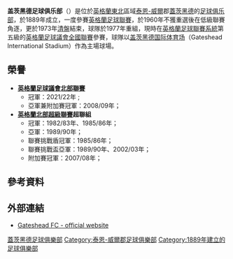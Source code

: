 {{noteTA|G1=足球}}
{{Infobox football club
| clubname      = 基斯赫德<br />''Gateshead''
| image         = [[Image:Gateshead_FC.svg|180px]]
| fullname      = Gateshead Football Club
| nickname      = ''The Tynesiders''、''The Heed''
| founded       = 1889年<br />1977年重組
| ground        = [[盖茨黑德国际体育场|盖茨黑德国际体育场]]<br />（Gateshead International Stadium）
| city          = [[蓋茨黑德|蓋茨黑德]]
| capacity      = 11,800（全坐席）
| chairman      = 格雷厄姆·伍德<br />（Graham Wood）
| manager       = [[麥克·威廉姆森|-{zh-hans:麥克·威廉姆逊; zh-hk:麥克·威廉遜;zh-hant:麥克·威廉姆森;}-]]
|league    = {{English football updater|Gateshea}}
|season    = {{English football updater|Gateshea2}}
|position  = {{English football updater|Gateshea3}}
| pattern_la1=|pattern_b1=|pattern_ra1=|pattern_so1=_hoops_black
| leftarm1=FFFFFF|body1=FFFFFF|rightarm1=FFFFFF|shorts1=000000|socks1=FFFFFF
| pattern_la2=|pattern_b2=_blueshoulders|pattern_ra2=|pattern_so2=_hoops_sky
| leftarm2=800000|body2=800000|rightarm2=800000|shorts2=800000|socks2=800000
}}
'''盖茨黑德足球俱乐部'''（{{lang-en|'''Gateshead Football Club'''}}）是位於[[英格蘭|英格蘭]][[東北英格蘭|東北]]區域[[泰恩-威爾|泰恩-威爾]]郡[[蓋茨黑德|蓋茨黑德]]的[[足球俱乐部|足球俱乐部]]，於1889年成立，一度參賽[[英格蘭足球聯賽|英格蘭足球聯賽]]，於1960年不獲重選後在低級聯賽角逐，更於1973年[[清盤|清盤]]結束，球隊於1977年重組，現時在[[英格蘭足球聯賽系統|英格蘭足球聯賽系統]]第五級的[[英格蘭足球議會全國聯賽|英格蘭足球議會全國聯賽]]參賽，球隊以[[盖茨黑德国际体育场|盖茨黑德国际体育场]]（Gateshead International Stadium）作為主場球場。

==榮譽==
*'''[[英格蘭足球議會北部聯賽|英格蘭足球議會北部聯賽]]'''
**冠軍：2021/22年 ;
**亞軍兼附加賽冠軍：2008/09年；
*'''[[英格蘭北部超級聯賽|英格蘭北部超級聯賽]]超聯組'''
**冠軍：1982/83年、1985/86年；
**亞軍：1989/90年；
**聯賽挑戰盾冠軍：1985/86年；
**聯賽挑戰盃亞軍：1989/90年、2002/03年；
**附加賽冠軍：2007/08年；

==參考資料==
{{reflist}}

==外部連結==
*[http://www.gateshead-fc.com/ Gateshead FC - official website] {{Wayback|url=http://www.gateshead-fc.com/ |date=20210120134214 }}

{{英格蘭足球議會全國聯賽}}

{{DEFAULTSORT:Gateshead F.C.}}
[[Category:蓋茨黑德足球俱樂部|]]
[[Category:泰恩-威爾郡足球俱樂部|Category:泰恩-威爾郡足球俱樂部]]
[[Category:1889年建立的足球俱樂部|Category:1889年建立的足球俱樂部]]